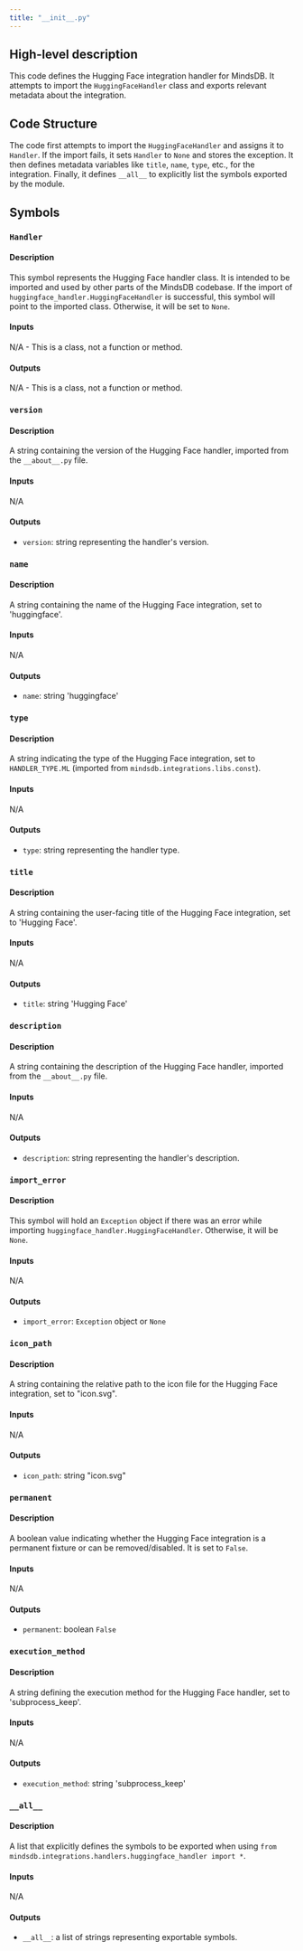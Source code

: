 ```yaml
---
title: "__init__.py"
---
```


## High-level description
This code defines the Hugging Face integration handler for MindsDB. It attempts to import the `HuggingFaceHandler` class and exports relevant metadata about the integration.

## Code Structure
The code first attempts to import the `HuggingFaceHandler` and assigns it to `Handler`. If the import fails, it sets `Handler` to `None` and stores the exception. It then defines metadata variables like `title`, `name`, `type`, etc., for the integration. Finally, it defines `__all__` to explicitly list the symbols exported by the module.

## Symbols
### `Handler`
#### Description
This symbol represents the Hugging Face handler class. It is intended to be imported and used by other parts of the MindsDB codebase. If the import of `huggingface_handler.HuggingFaceHandler` is successful, this symbol will point to the imported class. Otherwise, it will be set to `None`.

#### Inputs
N/A - This is a class, not a function or method.

#### Outputs
N/A - This is a class, not a function or method.

### `version`
#### Description
A string containing the version of the Hugging Face handler, imported from the `__about__.py` file.

#### Inputs
N/A

#### Outputs
- `version`: string representing the handler's version.

### `name`
#### Description
A string containing the name of the Hugging Face integration, set to 'huggingface'.

#### Inputs
N/A

#### Outputs
- `name`: string 'huggingface'

### `type`
#### Description
A string indicating the type of the Hugging Face integration, set to `HANDLER_TYPE.ML` (imported from `mindsdb.integrations.libs.const`).

#### Inputs
N/A

#### Outputs
- `type`: string representing the handler type.

### `title`
#### Description
A string containing the user-facing title of the Hugging Face integration, set to 'Hugging Face'.

#### Inputs
N/A

#### Outputs
- `title`: string 'Hugging Face'

### `description`
#### Description
A string containing the description of the Hugging Face handler, imported from the `__about__.py` file.

#### Inputs
N/A

#### Outputs
- `description`: string representing the handler's description.

### `import_error`
#### Description
This symbol will hold an `Exception` object if there was an error while importing `huggingface_handler.HuggingFaceHandler`. Otherwise, it will be `None`.

#### Inputs
N/A

#### Outputs
- `import_error`: `Exception` object or `None`

### `icon_path`
#### Description
A string containing the relative path to the icon file for the Hugging Face integration, set to "icon.svg".

#### Inputs
N/A

#### Outputs
- `icon_path`: string "icon.svg"

### `permanent`
#### Description
A boolean value indicating whether the Hugging Face integration is a permanent fixture or can be removed/disabled. It is set to `False`.

#### Inputs
N/A

#### Outputs
- `permanent`: boolean `False`

### `execution_method`
#### Description
A string defining the execution method for the Hugging Face handler, set to 'subprocess_keep'.

#### Inputs
N/A

#### Outputs
- `execution_method`: string 'subprocess_keep'

### `__all__`
#### Description
A list that explicitly defines the symbols to be exported when using `from mindsdb.integrations.handlers.huggingface_handler import *`.

#### Inputs
N/A

#### Outputs
- `__all__`: a list of strings representing exportable symbols.
